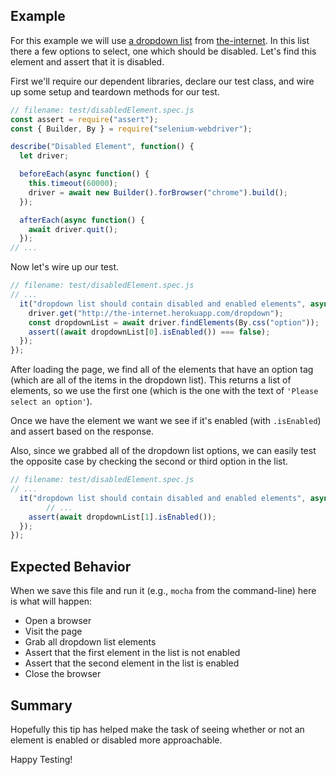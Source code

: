 ## Example

For this example we will use [a dropdown list](http://the-internet.herokuapp.com/dropdown) from [the-internet](http://github.com/saucelabs/the-internet). In this list there a few options to select, one which should be disabled. Let's find this element and assert that it is disabled.

First we'll require our dependent libraries, declare our test class, and wire up some setup and teardown methods for our test.

```javascript
// filename: test/disabledElement.spec.js
const assert = require("assert");
const { Builder, By } = require("selenium-webdriver");

describe("Disabled Element", function() {
  let driver;

  beforeEach(async function() {
    this.timeout(60000);
    driver = await new Builder().forBrowser("chrome").build();
  });

  afterEach(async function() {
    await driver.quit();
  });
// ...
```

Now let's wire up our test.

```javascript
// filename: test/disabledElement.spec.js
// ...
  it("dropdown list should contain disabled and enabled elements", async function() {
    driver.get("http://the-internet.herokuapp.com/dropdown");
    const dropdownList = await driver.findElements(By.css("option"));
    assert((await dropdownList[0].isEnabled()) === false);
  });
});
```

After loading the page, we find all of the elements that have an option tag (which are all of the items in the dropdown list). This returns a list of elements, so we use the first one (which is the one with the text of `'Please select an option'`).

Once we have the element we want we see if it's enabled (with `.isEnabled`) and assert based on the response.

Also, since we grabbed all of the dropdown list options, we can easily test the opposite case by checking the second or third option in the list.

```javascript
// filename: test/disabledElement.spec.js
// ...
  it("dropdown list should contain disabled and enabled elements", async function() {
		// ...
    assert(await dropdownList[1].isEnabled());
  });
});
```

## Expected Behavior

When we save this file and run it (e.g., `mocha` from the command-line) here is what will happen:

+ Open a browser
+ Visit the page
+ Grab all dropdown list elements
+ Assert that the first element in the list is not enabled
+ Assert that the second element in the list is enabled
+ Close the browser

## Summary

Hopefully this tip has helped make the task of seeing whether or not an element is enabled or disabled more approachable.

Happy Testing!
